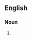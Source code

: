 {{also|want-aways}}

==English==

===Noun===
{{head|en|noun form}}

# {{plural of|wantaway|lang=en}}